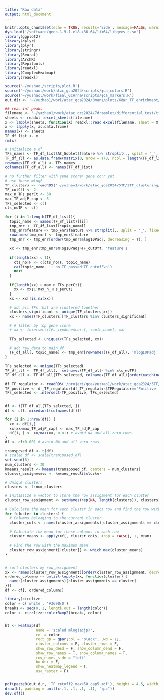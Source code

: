 ```yaml
---
title: "Raw data"
output: html_document
---
```


```r
knitr::opts_chunk$set(echo = TRUE, results='hide', message=FALSE, warning=FALSE, fig.height = 7, fig.width = 7)
dyn.load('/software/geos-3.9.1-el8-x86_64/lib64/libgeos_c.so')
library(ggplot2)
library(dplyr)
library(plyr)
library(stringr)
library(Seurat)
library(ArchR)
library(Repitools)
library(readxl)  
library(ComplexHeatmap)
library(readxl)    

source('~/yuzhao1/scripts/plot.R')
source('~/yuzhao1/work/atac_gca2024/scripts/gca_colors.R')
source('~/yuzhao1/work/final_GCArna/scripts/gca_markers.R')
out.dir <- '~/yuzhao1/work/atac_gca2024/0manu/plots/6dar_TF_enrichment/'
```

```r
## read inf peaks
filename <- '~/yuzhao1/work/atac_gca2024/7dreamlet/differential_test/tfs_inf_vs_control_allCelltypes_FC05_adjP01.xlsx'
sheets <- readxl::excel_sheets(filename)
x <- lapply(sheets, function(X) readxl::read_excel(filename, sheet = X))
x <- lapply(x, as.data.frame)
names(x) <- sheets
TF_df_list <- x
rm(x)

# initialize a df
TFs_names <- TF_df_list$AC_Goblet$feature %>% strsplit(., split = '_', fixed=T) %>% sapply(.,`[[`,1)
TF_df_all <- as.data.frame(matrix(0, nrow = 870, ncol = length(TF_df_list)))
rownames(TF_df_all) <- TFs_names
colnames(TF_df_all) <- names(TF_df_list)

```


```r
# no further filter with gene score/ gene corr yet
# use these mlogP
TF_clusters <- readRDS('~/yuzhao1/work/atac_gca2024/5TF/2TF_clustering/300clusters.rds')
TF_cutOff <- 2
max_n_TFs_perCt <- 50
max_TF_adjP_cap <- 5
TFs_selected <- c()
cts_noTF <- c()

for (i in 1:length(TF_df_list)){
  topic_name <- names(TF_df_list)[[i]]
  tmp_enr <- TF_df_list[[topic_name]]
  tmp_enr$feature <- tmp_enr$feature %>% strsplit(., split = '_', fixed=T) %>% sapply(.,`[[`,1)
  rownames(tmp_enr) <- tmp_enr$feature 
  tmp_enr <- tmp_enr[order(tmp_enr$mlog10Padj, decreasing = T), ]
  
  xx <- tmp_enr[tmp_enr$mlog10Padj>TF_cutOff, 'feature']
  
  if(length(xx) < 1){
    cts_noTF <- c(cts_noTF, topic_name)
    cat(topic_name, ': no TF passed TF cutoff\n')
    next
  }
  
  if(length(xx) > max_n_TFs_perCt){
    xx <- xx[1:max_n_TFs_perCt]
  }
  xx <- xx[!is.na(xx)]
  
  # add all TFs that are clustered together
  clusters_significant <- unique(TF_clusters[xx])
  xx <- names(TF_clusters)[TF_clusters %in% clusters_significant]

  # # filter by top gene score
  # xx <- intersect(TFs_topGeneScore[, topic_name], xx)
  
  TFs_selected <- unique(c(TFs_selected, xx))
  
  # add raw data to main df
  TF_df_all[, topic_name] <- tmp_enr[rownames(TF_df_all), 'mlog10Padj']
}

TFs_selected <- unique(TFs_selected)
TF_df_all <- TF_df_all[, !colnames(TF_df_all) %in% cts_noTF]
TF_df_all <- TF_df_all[TFs_selected, colnames(TF_df_all)[order(match(names(TF_df_all), names(gca_colors_atac_union_anno1)))]]

```

```r
df_TF_regulator <- readRDS('/project/gca/yuzhao1/work/atac_gca2024/5TF/output/union/regulator_df_anno1_inflammation_status_location_cor0.4_delta0.25.rds')
TF_positive <- df_TF_regulator[df_TF_regulator$TFRegulator=='Positive', 'cisbp_matchName']
TFs_selected <- intersect(TF_positive, TFs_selected)


df <- t(TF_df_all[TFs_selected, ])
df <- df[, mixedsort(colnames(df))]

for (i in 1:nrow(df)) {
  xx <- df[i,]
  xx[xx>max_TF_adjP_cap] <- max_TF_adjP_cap 
  df[i, ] <- xx/max(xx, 0.01) # avoid NA and all zero rows
}
df <- df+0.001 # avoid NA and all zero rows
```


```r
transposed_df <- t(df)
# scaled_df <- scale(transposed_df)
set.seed(6)  
num_clusters <- 20
kmeans_result <- kmeans(transposed_df, centers = num_clusters)
cluster_assignments <- kmeans_result$cluster
```

```r
# Unique clusters
clusters <- 1:num_clusters

# Initialize a vector to store the row assignment for each cluster
cluster_row_assignment <- setNames(rep(NA, length(clusters)), clusters)

# Calculate the mean for each cluster in each row and find the row with the highest mean
for (cluster in clusters) {
  # Columns belonging to the current cluster
  cluster_cols <- names(cluster_assignments)[cluster_assignments == cluster]
  
  # Calculate the mean for these columns in each row
  cluster_means <- apply(df[, cluster_cols, drop = FALSE], 1, mean)
  
  # Find the row with the maximum mean
  cluster_row_assignment[[cluster]] <- which.max(cluster_means)
}


# sort clusters by row_assignment
xx <- names(cluster_row_assignment)[order(cluster_row_assignment, decreasing = F)]
ordered_columns <- unlist(lapply(xx, function(cluster) {
  names(cluster_assignments)[cluster_assignments == cluster]
}))
df <- df[, ordered_columns]
```

```r
library(circlize)
color = c('white', '#3690c0')
breaks <- seq(0, 1, length.out = length(color))
color <- circlize::colorRamp2(breaks, color)


ht <- Heatmap(df, 
              name = 'scaled mlog(adjp)',
              col = color,
              rect_gp = gpar(col = "black", lwd = 1),
              cluster_columns = F, cluster_rows = F,
              show_row_dend = F, show_column_dend = F, 
              show_row_names = T, show_column_names = T,
              row_names_side = "left",
              border = F,
              show_heatmap_legend = T,
              use_raster = F)


pdf(paste0(out.dir, 'TF_cutoff2_maxN50_cap5.pdf'), height = 4.5, width = 15)
draw(ht, padding = unit(c(.1, .1, .1, .1), "npc"))
dev.off()
```





















